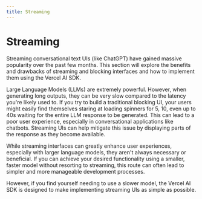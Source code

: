```yaml
---
title: Streaming
---
```



# Streaming

Streaming conversational text UIs (like ChatGPT) have gained massive popularity over the past few months. This section will explore the benefits and drawbacks of streaming and blocking interfaces and how to implement them using the Vercel AI SDK.

Large Language Models (LLMs) are extremely powerful. However, when generating long outputs, they can be very slow compared to the latency you're likely used to. If you try to build a traditional blocking UI, your users might easily find themselves staring at loading spinners for 5, 10, even up to 40s waiting for the entire LLM response to be generated. This can lead to a poor user experience, especially in conversational applications like chatbots. Streaming UIs can help mitigate this issue by displaying parts of the response as they become available.

<div className="grid lg:grid-cols-2 grid-cols-1 gap-4 mt-8">
  <Card
    title="Blocking UI"
    description="Blocking responses wait until the full response is available before displaying it."
  >
    <Browser highlight blocking />
  </Card>
  <Card
    title="Streaming UI"
    description="Streaming responses can transmit parts of the response as they become available."
  >
    <Browser highlight />
  </Card>
</div>

While streaming interfaces can greatly enhance user experiences, especially with larger language models, they aren't always necessary or beneficial. If you can achieve your desired functionality using a smaller, faster model without resorting to streaming, this route can often lead to simpler and more manageable development processes.

However, if you find yourself needing to use a slower model, the Vercel AI SDK is designed to make implementing streaming UIs as simple as possible.
